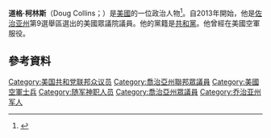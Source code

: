 '''道格·柯林斯'''（Doug Collins；{{bd|1966年|8月16日}}）是[[美國|美國]]的一位政治人物<ref>{{cite web | url =http://www.ajc.com/news/news/local-govt-politics/collins-sworn-in-as-georgias-new-member-of-congres/nTmGr/ | title =Collins sworn in as Georgia’s new member of Congress | author =Daniel Malloy | publisher =''[[The_Atlanta_Journal-Constitution|The Atlanta Journal-Constitution]]'' | date =January 3, 2013 | accessdate =2016-01-05 | archive-date =2016-08-03 | archive-url =https://web.archive.org/web/20160803070446/http://www.ajc.com/news/news/local-govt-politics/collins-sworn-in-as-georgias-new-member-of-congres/nTmGr/ | dead-url =no }}</ref>。自2013年開始，他是[[佐治亚州|佐治亚州]]第9選舉區選出的美國眾議院議員。他的黨籍是[[共和黨_(美國)|共和黨]]。他曾經在美國空軍服役。
== 參考資料 ==
{{reflist}}
{{US-poli-bio-stub}}
{{normdaten}}
{{DEFAULTSORT:collins}}
[[Category:美国共和党联邦众议员|Category:美国共和党联邦众议员]]
[[Category:喬治亞州聯邦眾議員|Category:喬治亞州聯邦眾議員]]
[[Category:美國空軍士兵|Category:美國空軍士兵]]
[[Category:随军神职人员|Category:随军神职人员]]
[[Category:喬治亞州眾議員|Category:喬治亞州眾議員]]
[[Category:乔治亚州军人|Category:乔治亚州军人]]